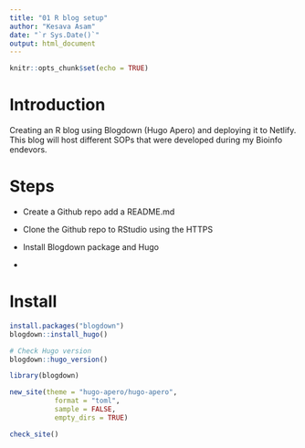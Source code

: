 ```yaml
---
title: "01 R blog setup"
author: "Kesava Asam"
date: "`r Sys.Date()`"
output: html_document
---
```


```r
knitr::opts_chunk$set(echo = TRUE)
```

# Introduction

Creating an R blog using Blogdown (Hugo Apero) and deploying it to Netlify. This blog will host different SOPs that were developed during my Bioinfo endevors.

# Steps

- Create a Github repo add a README.md

- Clone the Github repo to RStudio using the HTTPS

- Install Blogdown package and Hugo 

- 

# Install

```r
install.packages("blogdown")
blogdown::install_hugo()

# Check Hugo version
blogdown::hugo_version()
```

```r
library(blogdown)

new_site(theme = "hugo-apero/hugo-apero", 
           format = "toml",
           sample = FALSE,
           empty_dirs = TRUE)
```

```r
check_site()
```

